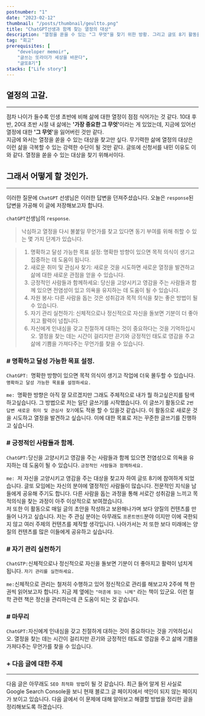 ```yaml
---
postnumber: "1"
date: "2023-02-12"
thumbnail: "/posts/thumbnail/geultto.png"
title: "ChatGPT선생과 함께 찾는 열정의 대상"
description: '열정을 쏟을 수 있는 "그 무엇"을 찾기 위한 방황. 그리고 글또 8기 활동을 시작하다.'
tag: "회고"
prerequisites: [
    "developer memoir",
    "글쓰는 또라이가 세상을 바꾼다",
    "글또8기"]
stacks: ["Life story"]
---
```


## 열정의 고갈.
---
점차 나이가 들수록 인생 초반에 비해 삶에 대한 열정이 점점 식어가는 것 같다. 10대 후반, 20대 초반 시절 내 삶에는 <b>'가장 중요한 그 무엇'</b>이라는 게 있었는데, 지금에 있어선 열정에 대한 <b>'그 무엇'</b>을 잃어버린 것만 같다.  
지금에 와서는 열정을 쏟을 수 있는 대상을 찾고만 싶다. 무기력한 삶에 열정의 대상은 이런 삶을 극복할 수 있는 강력한 수단이 될 것만 같다. 글또에 신청서를 내민 이유도 이와 같다. 열정을 쏟을 수 있는 대상을 찾기 위해서이다.

## 그래서 어떻게 할 것인가.
---
이러한 질문에 `ChatGPT` 선생님은 이러한 답변을 던져주셨습니다. 오늘은 `response`된 답변을 가공해 이 글에 저장해보고자 합니다.

`chatGPT`선생님의 `response`.
> 낙심하고 열정을 다시 불붙일 무언가를 찾고 있다면 동기 부여를 위해 취할 수 있는 몇 가지 단계가 있습니다.

> 1. 명확하고 달성 가능한 목표 설정: 명확한 방향이 있으면 목적 의식이 생기고 집중하는 데 도움이 됩니다.
> 2. 새로운 취미 및 관심사 찾기: 새로운 것을 시도하면 새로운 열정을 발견하고 삶에 대한 새로운 관점을 얻을 수 있습니다.
> 3. 긍정적인 사람들과 함께하세요: 당신을 고양시키고 영감을 주는 사람들과 함께 있으면 전염성이 있고 의욕을 유지하는 데 도움이 될 수 있습니다.
> 4. 자원 봉사: 다른 사람을 돕는 것은 성취감과 목적 의식을 찾는 좋은 방법이 될 수 있습니다.
> 5. 자기 관리 실천하기: 신체적으로나 정신적으로 자신을 돌보면 기분이 더 좋아지고 활력이 넘칩니다.
> 6. 자신에게 인내심을 갖고 친절하게 대하는 것이 중요하다는 것을 기억하십시오. 열정을 찾는 데는 시간이 걸리지만 끈기와 긍정적인 태도로 영감을 주고 삶에 기쁨을 가져다주는 무언가를 찾을 수 있습니다.

### # 명확하고 달성 가능한 목표 설정.

`ChatGPT: `명확한 방향이 있으면 목적 의식이 생기고 작업에 더욱 몰두할 수 있습니다. `명확하고 달성 가능한 목표를 설정하세요.`

`me: `명확한 방향은 아직 잘 모르겠지만 그래도 주체적으로 내가 뭘 하고싶은지를 탐색하고싶습니다. 그 방법으로 저는 일단 글쓰기를 시작했습니다. 이 글쓰기 활동으로 `2번 답변 새로운 취미 및 관심사 찾기`에도 적용 할 수 있을것 같습니다. 이 활동으로 새로운 것을 시도하고 열정을 발견하고 싶습니다. 이에 대한 목표로 저는 꾸준한 글쓰기를 진행하고 싶습니다.

### # 긍정적인 사람들과 함께.

`ChatGPT:`당신을 고양시키고 영감을 주는 사람들과 함께 있으면 전염성으로 의욕을 유지하는 데 도움이 될 수 있습니다. `긍정적인 사람들과 함께하세요.`

`me: `저 자신을 고양시키고 영감을 주는 대상을 찾고자 하여 글또 8기에 참여하게 되었습니다. 글또 모임에는 자신의 분야에 열정적인 사람들이 많습니다. 전문적인 지식을 남들에게 공유해 주기도 합니다. 다른 사람을 돕는 과정을 통해 서로간 성취감을 느끼고 목적의식을 찾는 과정이 아주 이상적으로 보여졌습니다.  
저 또한 이 활동으로 매일 글의 초안을 작성하고 보완해나가며 보다 양질의 컨텐츠를 만들어 나가고 싶습니다. 저는 주 관심 분야는 아무래도 `프론트엔드`분야 이지만 이에 국한되지 않고 여러 주제의 컨텐츠를 제작할 생각입니다. 나아가서는 저 또한 보다 미래에는 양질의 컨텐츠를 많은 이들에게 공유하고 싶습니다.

### # 자기 관리 실천하기

`ChatGTP:`신체적으로나 정신적으로 자신을 돌보면 기분이 더 좋아지고 활력이 넘치게 됩니다. `자기 관리를 실천하세요.`

`me:`신체적으로 관리는 철저히 수행하고 있어 정신적으로 관리를 해보고자 2주에 책 한권씩 읽어보고자 합니다. 지금 제 옆에는 `"마흔에 읽는 니체"` 라는 책이 있군요. 이런 철학 관련 책은 정신을 관리하는데 큰 도움이 되는 것 같습니다.

### # 마무리

`ChatGPT:`자신에게 인내심을 갖고 친절하게 대하는 것이 중요하다는 것을 기억하십시오. 열정을 찾는 데는 시간이 걸리지만 끈기와 긍정적인 태도로 영감을 주고 삶에 기쁨을 가져다주는 무언가를 찾을 수 있습니다.

### + 다음 글에 대한 주제
---
다음 글은 아무래도 `SEO 최적화 방법`이 될 것 같습니다. 최근 들어 알게 된 사실로 Google Search Console을 보니 현재 블로그 글 페이지에서 색인이 되지 않는 페이지가 보이고 있습니다. 다음 글에서 이 문제에 대해 알아보고 해결할 방법을 정리한 글을 정리해보도록 하겠습니다. 